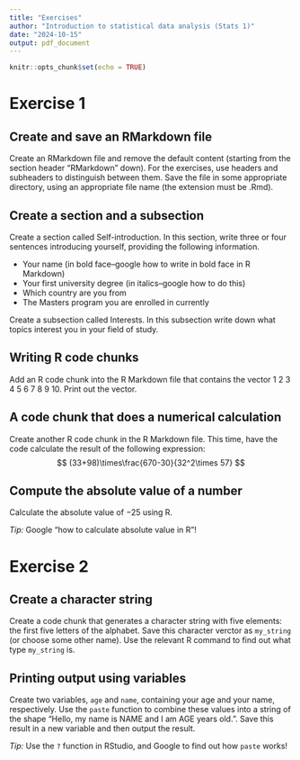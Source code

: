 ```yaml
---
title: "Exercises"
author: "Introduction to statistical data analysis (Stats 1)"
date: "2024-10-15"
output: pdf_document
---
```


```r
knitr::opts_chunk$set(echo = TRUE)
```

# Exercise 1

## Create and save an RMarkdown file

Create an RMarkdown file and remove the default content (starting from the section header "RMarkdown" down). For the exercises, use headers and subheaders to distinguish between them. Save the file in some appropriate directory, using an appropriate file name (the extension must be .Rmd).

## Create a section and a subsection

Create a section called Self-introduction. In this section, write three or four sentences introducing yourself, providing the following information.

- Your name (in bold face--google how to write in bold face in R Markdown)
- Your first university degree (in italics--google how to do this)
- Which country are you from
- The Masters program you are enrolled in currently

Create a subsection called Interests. In this subsection write down what topics interest you in your field of study.

## Writing R code chunks

Add an R code chunk into the R Markdown file that contains the vector 1 2 3 4 5 6 7 8 9 10. Print out the vector.

## A code chunk that does a numerical calculation

Create another R code chunk in the R Markdown file. This time, have the code calculate the result of the following expression: 
$$
(33+98)\times\frac{670-30}{32^2\times 57}
$$

## Compute the absolute value of a number

Calculate the absolute value of $-{25}$ using R.

*Tip:* Google "how to calculate absolute value in R"!

# Exercise 2

## Create a character string

Create a code chunk that generates a character string with five elements: the first five letters of the alphabet. Save this character verctor as `my_string` (or choose some other name). Use the relevant R command to find out what type  `my_string` is.

## Printing output using variables

Create two variables, `age` and `name`, containing your age and your name, respectively. Use the `paste` function to combine these values into a string of the shape "Hello, my name is NAME and I am AGE years old.". Save this result in a new variable and then output the result.

*Tip:* Use the `?` function in RStudio, and Google to find out how `paste` works!
